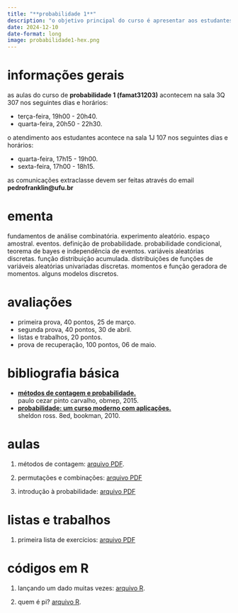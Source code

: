 ```yaml
---
title: "**probabilidade 1**"
description: "o objetivo principal do curso é apresentar aos estudantes as noções fundamentais da teoria das probabilidades com respeito às variáveis aleatórias discretas."
date: 2024-12-10
date-format: long
image: probabilidade1-hex.png
---
```


# informações gerais

as aulas do curso de **probabilidade 1 (famat31203)** acontecem na sala 3Q 307 nos seguintes dias e horários:

-   terça-feira, 19h00 - 20h40.
-   quarta-feira, 20h50 - 22h30.

o atendimento aos estudantes acontece na sala 1J 107 nos seguintes dias e horários:

-   quarta-feira, 17h15 - 19h00.
-   sexta-feira, 17h00 - 18h15.

as comunicações extraclasse devem ser feitas através do email **pedrofranklin@ufu.br**

# ementa

fundamentos de análise combinatória. experimento aleatório. espaço amostral. eventos. definição de probabilidade. probabilidade condicional, teorema de bayes e independência de eventos. variáveis aleatórias discretas. função distribuição acumulada. distribuições de funções de variáveis aleatórias univariadas discretas. momentos e função geradora de momentos. alguns modelos discretos. 

# avaliações

-   primeira prova, 40 pontos, 25 de março.
-   segunda prova, 40 pontos, 30 de abril.
-   listas e trabalhos, 20 pontos.
-   prova de recuperação, 100 pontos, 06 de maio.

# bibliografia básica

-   [**métodos de contagem e probabilidade.**](http://www.obmep.org.br/docs/apostila2.pdf)<br />
paulo cezar pinto carvalho, obmep, 2015.
-   [**probabilidade: um curso moderno com aplicações.**](https://acervo.bibliotecas.ufu.br/index.php?codigo_sophia=107129)<br />
sheldon ross. 8ed, bookman, 2010.

# aulas

1. métodos de contagem: [arquivo PDF](https://ufubr-my.sharepoint.com/:b:/g/personal/pedrofranklin_ufu_br/ESYkFN0fCzpCgf5bvkz_anMBNlVnwNZ0Dihe3z044yItlw?e=MqOulE).

2. permutações e combinações: [arquivo PDF](https://ufubr-my.sharepoint.com/:b:/g/personal/pedrofranklin_ufu_br/EQsvD-mIkAhOtZA52x_8zFMBQTqyRgHo3_kqjDu9okO-cA?e=NQHajr)

3. introdução à probabilidade: [arquivo PDF](https://ufubr-my.sharepoint.com/:b:/g/personal/pedrofranklin_ufu_br/EWrkUJ6vA5RPsNs6-vvx5BcBytS4Mvr4Q1YbkzSLtHbM8Q?e=CaacHk)

# listas e trabalhos

1. primeira lista de exercícios: [arquivo PDF](https://ufubr-my.sharepoint.com/:b:/g/personal/pedrofranklin_ufu_br/ERxn7YIUK1lCjiRxqec4CyQBFhhANGBxTPVtC8Efb2Q1DA?e=yerZFq)

# códigos em R

1. lançando um dado muitas vezes: [arquivo R](https://ufubr-my.sharepoint.com/:u:/g/personal/pedrofranklin_ufu_br/Ec-pEUH5QmhAsKJu0P1mjgIB4cC9etA8CifXqrd-p0HDyg?e=IIjkD8).

2. quem é pi? [arquivo R](https://ufubr-my.sharepoint.com/:u:/g/personal/pedrofranklin_ufu_br/EQg4xG1NSMtMqJo7qy-zdzUBoH-7D9rGrYwMjPOSN7dO3g?e=PHfgp3).
